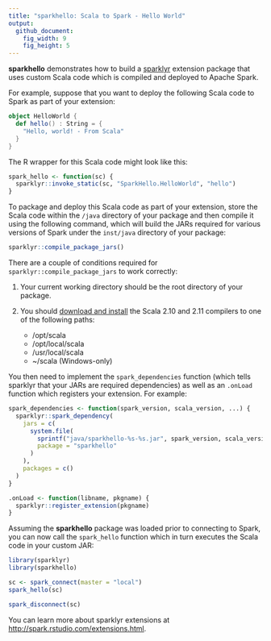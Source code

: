 ```yaml
---
title: "sparkhello: Scala to Spark - Hello World"
output:
  github_document:
    fig_width: 9
    fig_height: 5
---
```


**sparkhello** demonstrates how to build a [sparklyr](http://github.com/rstudio/sparklyr) extension package that uses custom Scala code which is compiled and deployed to Apache Spark.

For example, suppose that you want to deploy the following Scala code to Spark as part of your extension:

```scala
object HelloWorld {
  def hello() : String = {
    "Hello, world! - From Scala"
  }
}
```

The R wrapper for this Scala code might look like this:

```r
spark_hello <- function(sc) {
  sparklyr::invoke_static(sc, "SparkHello.HelloWorld", "hello")
}
```

To package and deploy this Scala code as part of your extension, store the Scala code within the `/java` directory of your package and then compile it using the following command, which will build the JARs required for various versions of Spark under the `inst/java` directory of your package:

```r
sparklyr::compile_package_jars()
```



There are a couple of conditions required for `sparklyr::compile_package_jars` to work correctly:

1. Your current working directory should be the root directory of your package.

2. You should [download and install](http://www.scala-lang.org/download/) the Scala 2.10 and 2.11 compilers to one of the following paths:
    - /opt/scala
    - /opt/local/scala
    - /usr/local/scala
    - ~/scala (Windows-only)

You then need to implement the `spark_dependencies` function (which tells sparklyr that your JARs are required dependencies) as well as an `.onLoad` function which registers your extension. For example:

```r
spark_dependencies <- function(spark_version, scala_version, ...) {
  sparklyr::spark_dependency(
    jars = c(
      system.file(
        sprintf("java/sparkhello-%s-%s.jar", spark_version, scala_version),
        package = "sparkhello"
      )
    ),
    packages = c()
  )
}

.onLoad <- function(libname, pkgname) {
  sparklyr::register_extension(pkgname)
}
```

Assuming the **sparkhello** package was loaded prior to connecting to Spark, you can now call the `spark_hello` function which in turn executes the Scala code in your custom JAR:

```r
library(sparklyr)
library(sparkhello)

sc <- spark_connect(master = "local")
spark_hello(sc)
```

```r
spark_disconnect(sc)
```

You can learn more about sparklyr extensions at <http://spark.rstudio.com/extensions.html>.



